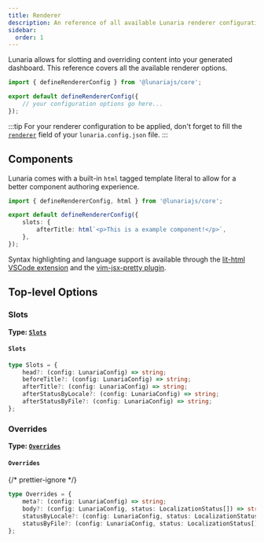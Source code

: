 ```yaml
---
title: Renderer
description: An reference of all available Lunaria renderer configuration options.
sidebar:
  order: 1
---
```


Lunaria allows for slotting and overriding content into your generated dashboard. This reference covers all the available renderer options.

```ts title="renderer.config.ts"
import { defineRendererConfig } from '@lunariajs/core';

export default defineRendererConfig({
	// your configuration options go here...
});
```

:::tip
For your renderer configuration to be applied, don't forget to fill the [`renderer`](/reference/configuration/#renderer) field of your `lunaria.config.json` file.
:::

## Components

Lunaria comes with a built-in `html` tagged template literal to allow for a better component authoring experience.

```ts title="renderer.config.ts"
import { defineRendererConfig, html } from '@lunariajs/core';

export default defineRendererConfig({
	slots: {
		afterTitle: html`<p>This is a example component!</p>`,
	},
});
```

Syntax highlighting and language support is available through the [lit-html VSCode extension](https://marketplace.visualstudio.com/items?itemName=bierner.lit-html) and the [vim-jsx-pretty plugin](https://github.com/MaxMEllon/vim-jsx-pretty).

## Top-level Options

### Slots

**Type: [`Slots`](#slots-1)**

#### `Slots`

```ts
type Slots = {
	head?: (config: LunariaConfig) => string;
	beforeTitle?: (config: LunariaConfig) => string;
	afterTitle?: (config: LunariaConfig) => string;
	afterStatusByLocale?: (config: LunariaConfig) => string;
	afterStatusByFile?: (config: LunariaConfig) => string;
};
```

### Overrides

**Type: [`Overrides`](#overrides-1)**

#### `Overrides`

{/* prettier-ignore */}
```ts
type Overrides = {
	meta?: (config: LunariaConfig) => string;
	body?: (config: LunariaConfig, status: LocalizationStatus[]) => string;
	statusByLocale?: (config: LunariaConfig, status: LocalizationStatus[]) => string;
	statusByFile?: (config: LunariaConfig, status: LocalizationStatus[]) => string;
};
```
